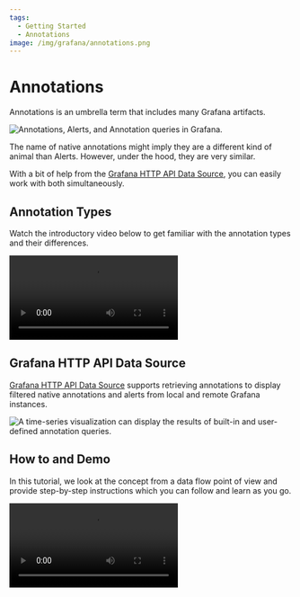 ```yaml
---
tags:
  - Getting Started
  - Annotations
image: /img/grafana/annotations.png
---
```



# Annotations

Annotations is an umbrella term that includes many Grafana artifacts.

<Image
  title="Annotations, Alerts, and Annotation queries in Grafana."
  src="/img/grafana/annotations.png"
/>

The name of native annotations might imply they are a different kind of animal than Alerts. However, under the hood, they are very similar.

With a bit of help from the [Grafana HTTP API Data Source](/plugins/volkovlabs-grapi-datasource), you can easily work with both simultaneously.

## Annotation Types

Watch the introductory video below to get familiar with the annotation types and their differences.

<Video
  src="https://www.youtube.com/embed/4asWJ_Dhcmw"
  title="Annotations, Alerts, and Annotation queries in Grafana explained."
/>

## Grafana HTTP API Data Source

[Grafana HTTP API Data Source](/plugins/volkovlabs-grapi-datasource) supports retrieving annotations to display filtered native annotations and alerts from local and remote Grafana instances.

<Image
  title="A time-series visualization can display the results of built-in and user-defined annotation queries."
  src="/img/grafana/alerts.png"
/>

## How to and Demo

In this tutorial, we look at the concept from a data flow point of view and provide step-by-step instructions which you can follow and learn as you go.

<Video
  src="https://www.youtube.com/embed/bmOkirtC65w"
  title="Annotations and Alerts tutorial for Grafana with Timescale."
/>
